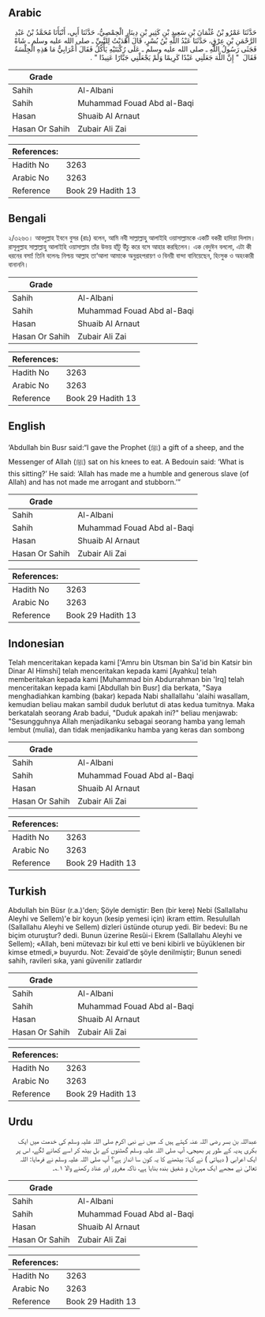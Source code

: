 ## Arabic


<div dir="rtl" lang="ar" style={{fontSize:'larger',backgroundColor:'#f8f9fa',padding:20}}>
حَدَّثَنَا عَمْرُو بْنُ عُثْمَانَ بْنِ سَعِيدِ بْنِ كَثِيرِ بْنِ دِينَارٍ الْحِمْصِيُّ، حَدَّثَنَا أَبِي، أَنْبَأَنَا مُحَمَّدُ بْنُ عَبْدِ الرَّحْمَنِ بْنِ عِرْقٍ، حَدَّثَنَا عَبْدُ اللَّهِ بْنُ بُسْرٍ، قَالَ أَهْدَيْتُ لِلنَّبِيِّ ـ صلى الله عليه وسلم ـ شَاةً فَجَثَى رَسُولُ اللَّهِ ـ صلى الله عليه وسلم ـ عَلَى رُكْبَتَيْهِ يَأْكُلُ فَقَالَ أَعْرَابِيٌّ مَا هَذِهِ الْجِلْسَةُ فَقَالَ ‏ "‏ إِنَّ اللَّهَ جَعَلَنِي عَبْدًا كَرِيمًا وَلَمْ يَجْعَلْنِي جَبَّارًا عَنِيدًا ‏"‏ ‏.‏
</div>
<div style={{backgroundColor:'#f8f9fa',padding:20, marginBottom: 10}}><table> <thead> <tr> <th>Grade</th> <th></th> </tr> </thead> <tbody> <tr><td>Sahih</td><td>Al-Albani</td></tr><tr><td>Sahih</td><td>Muhammad Fouad Abd al-Baqi</td></tr><tr><td>Hasan</td><td>Shuaib Al Arnaut</td></tr><tr><td>Hasan Or Sahih</td><td>Zubair Ali Zai</td></tr></tbody></table><table> <thead> <tr> <th>References:</th> <th></th> </tr> </thead> <tbody><tr><td>Hadith No</td><td>3263</td></tr><tr><td>Arabic No</td><td>3263</td></tr><tr><td>Reference</td><td>Book 29 Hadith 13</td></tr></tbody></table></div>

## Bengali


<div dir="ltr" lang="bn" style={{fontSize:'larger',backgroundColor:'#f8f9fa',padding:20}}>
২/৩২৬৩। আবদুল্লাহ ইবনে বুসর (রাঃ) বলেন, আমি নবী সাল্লাল্লাহু আলাইহি ওয়াসাল্লামকে একটি বকরী হাদিয়া দিলাম। রাসূলুল্লাহ সাল্লাল্লাহু আলাইহি ওয়াসাল্লাম তাঁর উভয় হাঁটু উঁচু করে বসে আহার করছিলেন। এক বেদুঈন বললো, এটা কী ধরনের বসা! তিনি বলেনঃ নিশ্চয় আল্লাহ তা‘আলা আমাকে অনুগ্রহপরায়ণ ও বিনয়ী বান্দা বানিয়েছেন, হিংসুক ও অহংকারী বানাননি।
</div>
<div style={{backgroundColor:'#f8f9fa',padding:20, marginBottom: 10}}><table> <thead> <tr> <th>Grade</th> <th></th> </tr> </thead> <tbody> <tr><td>Sahih</td><td>Al-Albani</td></tr><tr><td>Sahih</td><td>Muhammad Fouad Abd al-Baqi</td></tr><tr><td>Hasan</td><td>Shuaib Al Arnaut</td></tr><tr><td>Hasan Or Sahih</td><td>Zubair Ali Zai</td></tr></tbody></table><table> <thead> <tr> <th>References:</th> <th></th> </tr> </thead> <tbody><tr><td>Hadith No</td><td>3263</td></tr><tr><td>Arabic No</td><td>3263</td></tr><tr><td>Reference</td><td>Book 29 Hadith 13</td></tr></tbody></table></div>

## English


<div dir="ltr" lang="en" style={{fontSize:'larger',backgroundColor:'#f8f9fa',padding:20}}>
‘Abdullah bin Busr said:“I gave the Prophet (ﷺ) a gift of a sheep, and the Messenger of Allah (ﷺ) sat on his knees to eat. A Bedouin said: ‘What is this sitting?’ He said: ‘Allah has made me a humble and generous slave (of Allah) and has not made me arrogant and stubborn.’”
</div>
<div style={{backgroundColor:'#f8f9fa',padding:20, marginBottom: 10}}><table> <thead> <tr> <th>Grade</th> <th></th> </tr> </thead> <tbody> <tr><td>Sahih</td><td>Al-Albani</td></tr><tr><td>Sahih</td><td>Muhammad Fouad Abd al-Baqi</td></tr><tr><td>Hasan</td><td>Shuaib Al Arnaut</td></tr><tr><td>Hasan Or Sahih</td><td>Zubair Ali Zai</td></tr></tbody></table><table> <thead> <tr> <th>References:</th> <th></th> </tr> </thead> <tbody><tr><td>Hadith No</td><td>3263</td></tr><tr><td>Arabic No</td><td>3263</td></tr><tr><td>Reference</td><td>Book 29 Hadith 13</td></tr></tbody></table></div>

## Indonesian


<div dir="ltr" lang="id" style={{fontSize:'larger',backgroundColor:'#f8f9fa',padding:20}}>
Telah menceritakan kepada kami ['Amru bin Utsman bin Sa'id bin Katsir bin Dinar Al Himshi] telah menceritakan kepada kami [Ayahku] telah memberitakan kepada kami [Muhammad bin Abdurrahman bin 'Irq] telah menceritakan kepada kami [Abdullah bin Busr] dia berkata, "Saya menghadiahkan kambing (bakar) kepada Nabi shallallahu 'alaihi wasallam, kemudian beliau makan sambil duduk berlutut di atas kedua tumitnya. Maka berkatalah seorang Arab badui, "Duduk apakah ini?" beliau menjawab: "Sesungguhnya Allah menjadikanku sebagai seorang hamba yang lemah lembut (mulia), dan tidak menjadikanku hamba yang keras dan sombong
</div>
<div style={{backgroundColor:'#f8f9fa',padding:20, marginBottom: 10}}><table> <thead> <tr> <th>Grade</th> <th></th> </tr> </thead> <tbody> <tr><td>Sahih</td><td>Al-Albani</td></tr><tr><td>Sahih</td><td>Muhammad Fouad Abd al-Baqi</td></tr><tr><td>Hasan</td><td>Shuaib Al Arnaut</td></tr><tr><td>Hasan Or Sahih</td><td>Zubair Ali Zai</td></tr></tbody></table><table> <thead> <tr> <th>References:</th> <th></th> </tr> </thead> <tbody><tr><td>Hadith No</td><td>3263</td></tr><tr><td>Arabic No</td><td>3263</td></tr><tr><td>Reference</td><td>Book 29 Hadith 13</td></tr></tbody></table></div>

## Turkish


<div dir="ltr" lang="tr" style={{fontSize:'larger',backgroundColor:'#f8f9fa',padding:20}}>
Abdullah bin Büsr (r.a.)'den; Şöyle demiştir: Ben (bir kere) Nebi (Sallallahu Aleyhi ve Sellem)'e bir koyun (kesip yemesi için) ikram ettim. Resulullah (Sallallahu Aleyhi ve Sellem) dizleri üstünde oturup yedi. Bir bedevi: Bu ne biçim oturuştur? dedi. Bunun üzerine Resûi-i Ekrem (Sallallahu Aleyhi ve Sellem); «Allah, beni mütevazı bir kul etti ve beni kibirli ve büyüklenen bir kimse etmedi,» buyurdu. Not: Zevaid'de şöyle denilmiştir; Bunun senedi sahih, ravileri sıka, yani güvenilir zatlardır
</div>
<div style={{backgroundColor:'#f8f9fa',padding:20, marginBottom: 10}}><table> <thead> <tr> <th>Grade</th> <th></th> </tr> </thead> <tbody> <tr><td>Sahih</td><td>Al-Albani</td></tr><tr><td>Sahih</td><td>Muhammad Fouad Abd al-Baqi</td></tr><tr><td>Hasan</td><td>Shuaib Al Arnaut</td></tr><tr><td>Hasan Or Sahih</td><td>Zubair Ali Zai</td></tr></tbody></table><table> <thead> <tr> <th>References:</th> <th></th> </tr> </thead> <tbody><tr><td>Hadith No</td><td>3263</td></tr><tr><td>Arabic No</td><td>3263</td></tr><tr><td>Reference</td><td>Book 29 Hadith 13</td></tr></tbody></table></div>

## Urdu


<div dir="rtl" lang="ur" style={{fontSize:'larger',backgroundColor:'#f8f9fa',padding:20}}>
عبداللہ بن بسر رضی اللہ عنہ کہتے ہیں کہ میں نے نبی اکرم صلی اللہ علیہ وسلم کی خدمت میں ایک بکری ہدیہ کے طور پر بھیجی، آپ صلی اللہ علیہ وسلم گھٹنوں کے بل بیٹھ کر اسے کھانے لگے، اس پر ایک اعرابی ( دیہاتی ) نے کہا: بیٹھنے کا یہ کون سا انداز ہے؟ آپ صلی اللہ علیہ وسلم نے فرمایا: اللہ تعالیٰ نے مجھے ایک مہربان و شفیق بندہ بنایا ہے، ناکہ مغرور اور عناد رکھنے والا ۱؎۔
</div>
<div style={{backgroundColor:'#f8f9fa',padding:20, marginBottom: 10}}><table> <thead> <tr> <th>Grade</th> <th></th> </tr> </thead> <tbody> <tr><td>Sahih</td><td>Al-Albani</td></tr><tr><td>Sahih</td><td>Muhammad Fouad Abd al-Baqi</td></tr><tr><td>Hasan</td><td>Shuaib Al Arnaut</td></tr><tr><td>Hasan Or Sahih</td><td>Zubair Ali Zai</td></tr></tbody></table><table> <thead> <tr> <th>References:</th> <th></th> </tr> </thead> <tbody><tr><td>Hadith No</td><td>3263</td></tr><tr><td>Arabic No</td><td>3263</td></tr><tr><td>Reference</td><td>Book 29 Hadith 13</td></tr></tbody></table></div>